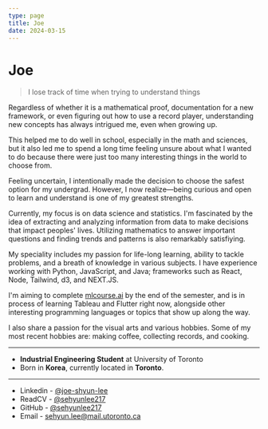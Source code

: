 ```yaml
---
type: page
title: Joe
date: 2024-03-15
---
```


# Joe

> I lose track of time when trying to understand things

Regardless of whether it is a mathematical proof, documentation for a new framework,
or even figuring out how to use a record player, understanding new concepts has always intrigued me, even when
growing up.

This helped me to do well in school, especially in the math and sciences, but it also
led me to spend a long time feeling unsure about what I wanted to do because there
were just too many interesting things in the world to choose from.

Feeling uncertain, I intentionally made the decision to choose the safest option
for my undergrad. However, I now realize—being curious and open to learn and understand is one of my greatest strengths.

Currently, my focus is on data science and statistics. I'm fascinated by the idea of extracting and analyzing information from data to make decisions that impact peoples' lives.
Utilizing mathematics to answer important questions and finding trends and patterns is also remarkably satisfiying.

My speciality includes my passion for life-long learning, ability to tackle problems, and a breath of knowledge in various subjects.
I have experience working with Python, JavaScript, and Java; frameworks such as React, Node, Tailwind, d3, and NEXT.JS.

I'm aiming to complete [mlcourse.ai](https://mlcourse.ai/book/index.html) by the end of the semester, and
is in process of learning Tableau and Flutter right now, alongside other interesting programming languages or topics that show up along the way.

I also share a passion for the visual arts and various hobbies. Some of my most recent hobbies are: making coffee, collecting records, and cooking.

---

- **Industrial Engineering Student** at University of Toronto
- Born in **Korea**, currently located in **Toronto**.

---

- Linkedin - [@joe-shyun-lee](https://www.linkedin.com/in/joe-shyun-lee/)
- ReadCV - [@sehyunlee217](https://read.cv/sehyunlee217)
- GitHub - [@sehyunlee217](https://github.com/sehyunlee217)
- Email - sehyun.lee@mail.utoronto.ca
